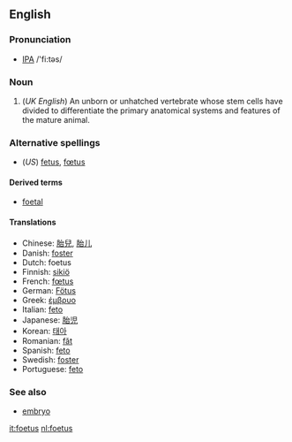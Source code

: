 <!--If you edit this page, please also edit "fetus" to ensure that the pages remain synchronised-->


==English==

===Pronunciation===
*[[IPA]] /'fi:təs/

===Noun===
{{en-noun2|'''foetus'''|'''[[foetuses]]''' or '''[[foeti]]'''}}

#(''UK English'') An unborn or unhatched vertebrate whose stem cells have divided to differentiate the primary anatomical systems and features of the mature animal.

===Alternative spellings===
*(''US'') [[fetus]], [[fœtus]]

====Derived terms====
*[[foetal]]

====Translations====
*Chinese: [[胎兒]], [[胎儿]]
*Danish: [[foster#Danish|foster]] {{n}}
*Dutch: foetus {{n}}
*Finnish: [[sikiö]]
*French: [[fœtus]] {{m}}
*German: [[Fötus]] {{n}}
*Greek: [[έμβρυο]] {{n}}
*Italian: [[feto]] {{m}}
*Japanese: [[胎児]]
*Korean: [[태아]]
*Romanian: [[făt]] {{m}}
*Spanish: [[feto]] {{m}}
*Swedish: [[foster]] {{n}}
*Portuguese: [[feto]] {{m}}

===See also===
*[[embryo]]



<!--If you edit this page, please also edit "fetus" to ensure that the pages remain synchronised-->
[[it:foetus]]
[[nl:foetus]]